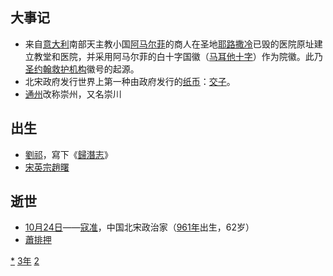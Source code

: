 {{yearTOC|1023|契丹'''[[太平_(遼聖宗)|太平]]三年'''；北宋'''[[天圣|天圣]]元年'''；大理'''[[明通|明通]]元年'''；越南'''[[順天_(李公蘊)|順天]]十四年'''；日本'''[[治安_(後一條天皇)|治安]]三年'''}}

== 大事记 ==
* 来自[[意大利|意大利]]南部天主教小国[[阿马尔菲|阿马尔菲]]的商人在圣地[[耶路撒冷|耶路撒冷]]已毁的医院原址建立教堂和医院，并采用阿马尔菲的白十字国徽（[[马耳他十字|马耳他十字]]）作为院徽。此乃[[圣约翰救护机构|圣约翰救护机构]]徽号的起源。
* 北宋政府发行世界上第一种由政府发行的[[紙幣|纸币]]：[[交子|交子]]。
* [[南通市|通州]]改称崇州，又名崇川

== 出生 ==
*[[劉祁|劉祁]]，寫下《[[歸潛志|歸潛志]]》
*[[宋英宗|宋英宗]][[趙曙|趙曙]]

== 逝世 ==
{{Wikisource year mention}}
*[[10月24日|10月24日]]——[[寇準|寇准]]，中国北宋政治家（[[961年|961年]]出生，62岁）
*[[蕭排押|蕭排押]]

[[Category:1023年|*]]
[[Category:1020年代|3年]]
[[Category:11世纪各年|2]]